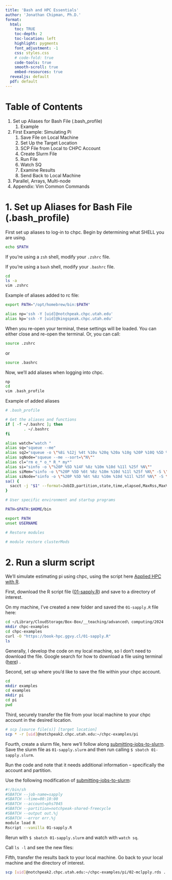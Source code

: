 ```yaml
---
title: 'Bash and HPC Essentials'
author: 'Jonathan Chipman, Ph.D.'
format: 
  html:
    toc: TRUE
    toc-depth: 2
    toc-location: left
    highlight: pygments
    font_adjustment: -1
    css: styles.css
    # code-fold: true
    code-tools: true
    smooth-scroll: true
    embed-resources: true
  revealjs: default
  pdf: default
---
```


# Table of Contents
1. Set up Aliases for Bash File (.bash_profile)
    1. Example
2. First Example: Simulating Pi
    1. Save File on Local Machine
    2. Set Up the Target Location
    3. SCP File from Local to CHPC Account
    4. Create Slurm File
    5. Run File
    6. Watch SQ
    7. Examine Results
    8. Send Back to Local Machine
3. Parallel, Arrays, Multi-node
4. Appendix: Vim Common Commands

# 1. Set up Aliases for Bash File (.bash_profile)

First set up aliases to log-in to chpc. Begin by determining what SHELL you are using.

```bash
echo $PATH
```

If you're using a `zsh` shell, modify your `.zshrc` file.

If you're using a `bash` shell, modify your `.bashrc` file.

```bash
cd
ls -a
vim .zshrc
```

Example of aliases added to rc file:

```bash
export PATH="/opt/homebrew/bin:$PATH"

alias np='ssh -Y [uid]@notchpeak.chpc.utah.edu'
alias kp='ssh -Y [uid]@kingspeak.chpc.utah.edu'
```

When you re-open your terminal, these settings will be loaded. You can either close and re-open the terminal.  Or, you can call:

```bash
source .zshrc
```
or 
```bash
source .bashrc
```

Now, we'll add aliases when logging into chpc.

```bash
np
cd
vim .bash_profile
```

Example of added aliases

```bash
# .bash_profile

# Get the aliases and functions
if [ -f ~/.bashrc ]; then
        . ~/.bashrc
fi

alias watch="watch "
alias sq="squeue --me"
alias sq2="squeue -o \"%8i %12j %4t %10u %20q %20a %10g %20P %10Q %5D %11l %11L %R\""
alias sqNode="squeue --me --sort=\"N\""
alias cl="rm e_* o_* R_* my*"
alias si="sinfo -o \"%20P %5D %14F %8z %10m %10d %11l %25f %N\""
alias siMem="sinfo -o \"%20P %5D %6t %8z %10m %10d %11l %25f %N\" -S \"-m\""
alias siNode="sinfo -o \"%20P %5D %6t %8z %10m %10d %11l %25f %N\" -S \"-N\""
sa() {
  sacct -j "$1" --format=JobID,partition,state,time,elapsed,MaxRss,MaxVMSize,nodelist -X
}

# User specific environment and startup programs

PATH=$PATH:$HOME/bin

export PATH
unset USERNAME

# Restore modules

# module restore clusterMods
```

# 2. Run a slurm script

We'll simulate estimating pi using chpc, using the script here [Applied HPC with R](https://book-hpc.ggvy.cl/slurm-simpi).

First, download the R script file ([01-sapply.R](https://book-hpc.ggvy.cl/01-sapply.R)) and save to a directory of interest.

On my machine, I've created a new folder and saved the `01-sapply.R` file here:

```bash
cd ~/Library/CloudStorage/Box-Box/__teaching/advanced\ computing/2024 
mkdir chpc-examples
cd chpc-examples
curl -O "https://book-hpc.ggvy.cl/01-sapply.R" 
ls
```

Generally, I develop the code on my local machine, so I don't need to download the file. Google search for how to download a file using terminal ([here](https://askubuntu.com/questions/207265/how-to-download-a-file-from-a-website-via-terminal)) .


Second, set up where you'd like to save the file within your chpc account.

```bash
cd
mkdir examples
cd examples
mkdir pi
cd pi
pwd
```

Third, securely transfer the file from your local machine to your chpc account in the desired location.

```bash
# scp [source file(s)] [target location]
scp * -r [uid]@notchpeak2.chpc.utah.edu:~/chpc-examples/pi
```

Fourth, create a slurm file, here we'll follow along [submitting-jobs-to-slurm](https://book-hpc.ggvy.cl/slurm-simpi#submitting-jobs-to-slurm). Save the slurm file as `01-sapply.slurm` and then run calling `$ sbatch 01-sapply.slurm`.

Run the code and note that it needs additional information -- specifically the account and partition.

Use the following modification of [submitting-jobs-to-slurm](https://book-hpc.ggvy.cl/slurm-simpi#submitting-jobs-to-slurm):

```bash
#!/bin/sh
#SBATCH --job-name=sapply
#SBATCH --time=00:10:00
#SBATCH --account=phs7045
#SBATCH --partition=notchpeak-shared-freecycle
#SBATCH --output out.%j 
#SBATCH --error err.%j
module load R
Rscript --vanilla 01-sapply.R
```

Rerun with `$ sbatch 01-sapply.slurm` and watch with `watch sq`.

Call `ls -l` and see the new files: 


Fifth, transfer the results back to your local machine.  Go back to your local machine and the directory of interest.

```bash
scp [uid]@notchpeak2.chpc.utah.edu:~/chpc-examples/pi/02-mclpply.rds .
```


